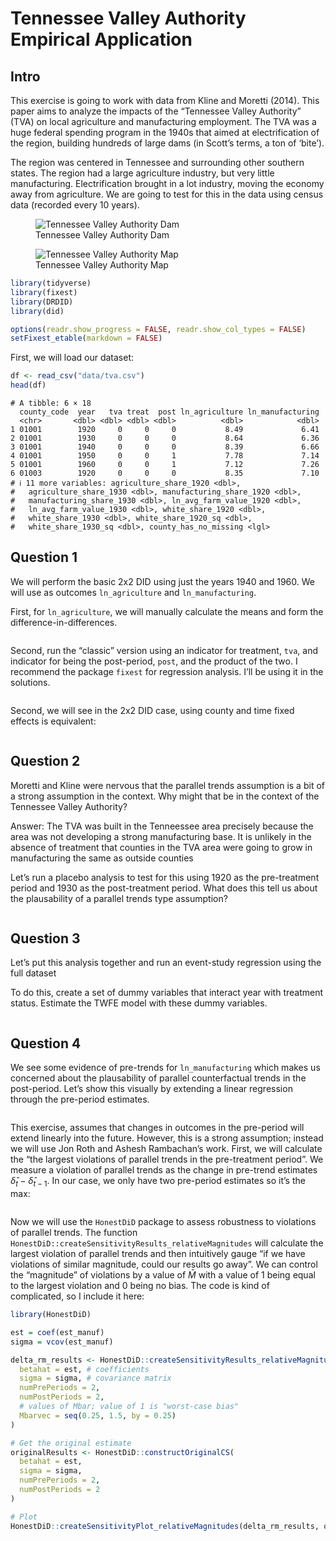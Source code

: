 # Tennessee Valley Authority Empirical Application


## Intro

This exercise is going to work with data from Kline and Moretti (2014).
This paper aims to analyze the impacts of the “Tennessee Valley
Authority” (TVA) on local agriculture and manufacturing employment. The
TVA was a huge federal spending program in the 1940s that aimed at
electrification of the region, building hundreds of large dams (in
Scott’s terms, a ton of ‘bite’).

The region was centered in Tennessee and surrounding other southern
states. The region had a large agriculture industry, but very little
manufacturing. Electrification brought in a lot industry, moving the
economy away from agriculture. We are going to test for this in the data
using census data (recorded every 10 years).

![Tennessee Valley Authority Dam](img/tva_map.jpeg)

![Tennessee Valley Authority Map](img/tva_dam.jpeg)

```r
library(tidyverse)
library(fixest)
library(DRDID)
library(did)

options(readr.show_progress = FALSE, readr.show_col_types = FALSE)
setFixest_etable(markdown = FALSE)
```

First, we will load our dataset:

```r
df <- read_csv("data/tva.csv")
head(df)
```

    # A tibble: 6 × 18
      county_code  year   tva treat  post ln_agriculture ln_manufacturing
      <chr>       <dbl> <dbl> <dbl> <dbl>          <dbl>            <dbl>
    1 01001        1920     0     0     0           8.49             6.41
    2 01001        1930     0     0     0           8.64             6.36
    3 01001        1940     0     0     0           8.39             6.66
    4 01001        1950     0     0     1           7.78             7.14
    5 01001        1960     0     0     1           7.12             7.26
    6 01003        1920     0     0     0           8.35             7.10
    # ℹ 11 more variables: agriculture_share_1920 <dbl>,
    #   agriculture_share_1930 <dbl>, manufacturing_share_1920 <dbl>,
    #   manufacturing_share_1930 <dbl>, ln_avg_farm_value_1920 <dbl>,
    #   ln_avg_farm_value_1930 <dbl>, white_share_1920 <dbl>,
    #   white_share_1930 <dbl>, white_share_1920_sq <dbl>,
    #   white_share_1930_sq <dbl>, county_has_no_missing <lgl>

## Question 1

We will perform the basic 2x2 DID using just the years 1940 and 1960. We
will use as outcomes `ln_agriculture` and `ln_manufacturing`.

First, for `ln_agriculture`, we will manually calculate the means and
form the difference-in-differences.

```r

```

Second, run the “classic” version using an indicator for treatment,
`tva`, and indicator for being the post-period, `post`, and the product
of the two. I recommend the package `fixest` for regression analysis.
I’ll be using it in the solutions.

```r

```

Second, we will see in the 2x2 DID case, using county and time fixed
effects is equivalent:

```r

```

## Question 2

Moretti and Kline were nervous that the parallel trends assumption is a
bit of a strong assumption in the context. Why might that be in the
context of the Tennessee Valley Authority?

Answer: The TVA was built in the Tenneessee area precisely because the
area was not developing a strong manufacturing base. It is unlikely in
the absence of treatment that counties in the TVA area were going to
grow in manufacturing the same as outside counties

Let’s run a placebo analysis to test for this using 1920 as the
pre-treatment period and 1930 as the post-treatment period. What does
this tell us about the plausability of a parallel trends type
assumption?

```r

```

## Question 3

Let’s put this analysis together and run an event-study regression using
the full dataset

To do this, create a set of dummy variables that interact year with
treatment status. Estimate the TWFE model with these dummy variables.

```r

```


## Question 4

We see some evidence of pre-trends for `ln_manufacturing` which makes us
concerned about the plausability of parallel counterfactual trends in
the post-period. Let’s show this visually by extending a linear
regression through the pre-period estimates.

```r

```


This exercise, assumes that changes in outcomes in the pre-period will
extend linearly into the future. However, this is a strong assumption;
instead we will use Jon Roth and Ashesh Rambachan’s work. First, we will
calculate the “the largest violations of parallel trends in the
pre-treatment period”. We measure a violation of parallel trends as the
change in pre-trend estimates $\hat{\delta}_t - \hat{\delta}_{t-1}$. In
our case, we only have two pre-period estimates so it’s the max:

```r

```

Now we will use the `HonestDiD` package to assess robustness to
violations of parallel trends. The function
`HonestDiD::createSensitivityResults_relativeMagnitudes` will calculate
the largest violation of parallel trends and then intuitively gauge “if
we have violations of similar magnitude, could our results go away”. We
can control the “magnitude” of violations by a value of $\bar{M}$ with a
value of 1 being equal to the largest violation and 0 being no bias. The
code is kind of complicated, so I include it here:

```r
library(HonestDiD)

est = coef(est_manuf)
sigma = vcov(est_manuf)

delta_rm_results <- HonestDiD::createSensitivityResults_relativeMagnitudes(
  betahat = est, # coefficients
  sigma = sigma, # covariance matrix
  numPrePeriods = 2, 
  numPostPeriods = 2, 
  # values of Mbar; value of 1 is "worst-case bias"
  Mbarvec = seq(0.25, 1.5, by = 0.25) 
)

# Get the original estimate
originalResults <- HonestDiD::constructOriginalCS(
  betahat = est,
  sigma = sigma,
  numPrePeriods = 2,
  numPostPeriods = 2
)

# Plot
HonestDiD::createSensitivityPlot_relativeMagnitudes(delta_rm_results, originalResults)
```
